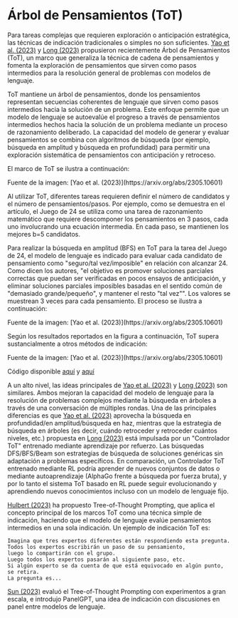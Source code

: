 # Árbol de Pensamientos (ToT)


Para tareas complejas que requieren exploración o anticipación estratégica, las técnicas de indicación tradicionales o simples no son suficientes. [Yao et al. (2023)](https://arxiv.org/abs/2305.10601) y [Long (2023)](https://arxiv.org/abs/2305.08291) propusieron recientemente Árbol de Pensamientos (ToT), un marco que generaliza la técnica de cadena de pensamientos y fomenta la exploración de pensamientos que sirven como pasos intermedios para la resolución general de problemas con modelos de lenguaje.

ToT mantiene un árbol de pensamientos, donde los pensamientos representan secuencias coherentes de lenguaje que sirven como pasos intermedios hacia la solución de un problema. Este enfoque permite que un modelo de lenguaje se autoevalúe el progreso a través de pensamientos intermedios hechos hacia la solución de un problema mediante un proceso de razonamiento deliberado. La capacidad del modelo de generar y evaluar pensamientos se combina con algoritmos de búsqueda (por ejemplo, búsqueda en amplitud y búsqueda en profundidad) para permitir una exploración sistemática de pensamientos con anticipación y retroceso.

El marco de ToT se ilustra a continuación:

<Screenshot src={TOT} alt="TOT" />
Fuente de la imagen: [Yao et al. (2023)](https://arxiv.org/abs/2305.10601)

Al utilizar ToT, diferentes tareas requieren definir el número de candidatos y el número de pensamientos/pasos. Por ejemplo, como se demuestra en el artículo, el Juego de 24 se utiliza como una tarea de razonamiento matemático que requiere descomponer los pensamientos en 3 pasos, cada uno involucrando una ecuación intermedia. En cada paso, se mantienen los mejores b=5 candidatos.

Para realizar la búsqueda en amplitud (BFS) en ToT para la tarea del Juego de 24, el modelo de lenguaje es indicado para evaluar cada candidato de pensamiento como "seguro/tal vez/imposible" en relación con alcanzar 24. Como dicen los autores, "el objetivo es promover soluciones parciales correctas que puedan ser verificadas en pocos ensayos de anticipación, y eliminar soluciones parciales imposibles basadas en el sentido común de "demasiado grande/pequeño", y mantener el resto "tal vez"". Los valores se muestrean 3 veces para cada pensamiento. El proceso se ilustra a continuación:

<Screenshot src={TOT2} alt="TOT2" />
Fuente de la imagen: [Yao et al. (2023)](https://arxiv.org/abs/2305.10601)

Según los resultados reportados en la figura a continuación, ToT supera sustancialmente a otros métodos de indicación:

<Screenshot src={TOT3} alt="TOT3" />
Fuente de la imagen: [Yao et al. (2023)](https://arxiv.org/abs/2305.10601)

Código disponible [aquí](https://github.com/princeton-nlp/tree-of-thought-llm) y [aquí](https://github.com/jieyilong/tree-of-thought-puzzle-solver)

A un alto nivel, las ideas principales de [Yao et al. (2023)](https://arxiv.org/abs/2305.10601) y [Long (2023)](https://arxiv.org/abs/2305.08291) son similares. Ambos mejoran la capacidad del modelo de lenguaje para la resolución de problemas complejos mediante la búsqueda en árboles a través de una conversación de múltiples rondas. Una de las principales diferencias es que [Yao et al. (2023)](https://arxiv.org/abs/2305.10601) aprovecha la búsqueda en profundidad/en amplitud/búsqueda en haz, mientras que la estrategia de búsqueda en árboles (es decir, cuándo retroceder y retroceder cuántos niveles, etc.) propuesta en [Long (2023)](https://arxiv.org/abs/2305.08291) está impulsada por un "Controlador ToT" entrenado mediante aprendizaje por refuerzo. Las búsquedas DFS/BFS/Beam son estrategias de búsqueda de soluciones genéricas sin adaptación a problemas específicos. En comparación, un Controlador ToT entrenado mediante RL podría aprender de nuevos conjuntos de datos o mediante autoaprendizaje (AlphaGo frente a búsqueda por fuerza bruta), y por lo tanto el sistema ToT basado en RL puede seguir evolucionando y aprendiendo nuevos conocimientos incluso con un modelo de lenguaje fijo.

[Hulbert (2023)](https://github.com/dave1010/tree-of-thought-prompting) ha propuesto Tree-of-Thought Prompting, que aplica el concepto principal de los marcos ToT como una técnica simple de indicación, haciendo que el modelo de lenguaje evalúe pensamientos intermedios en una sola indicación. Un ejemplo de indicación ToT es:

```
Imagina que tres expertos diferentes están respondiendo esta pregunta.
Todos los expertos escribirán un paso de su pensamiento, 
luego lo compartirán con el grupo. 
Luego todos los expertos pasarán al siguiente paso, etc. 
Si algún experto se da cuenta de que está equivocado en algún punto, se retira. 
La pregunta es...
```

[Sun (2023)](https://github.com/holarissun/PanelGPT) evaluó el Tree-of-Thought Prompting con experimentos a gran escala, e introdujo PanelGPT, una idea de indicación con discusiones en panel entre modelos de lenguaje.
